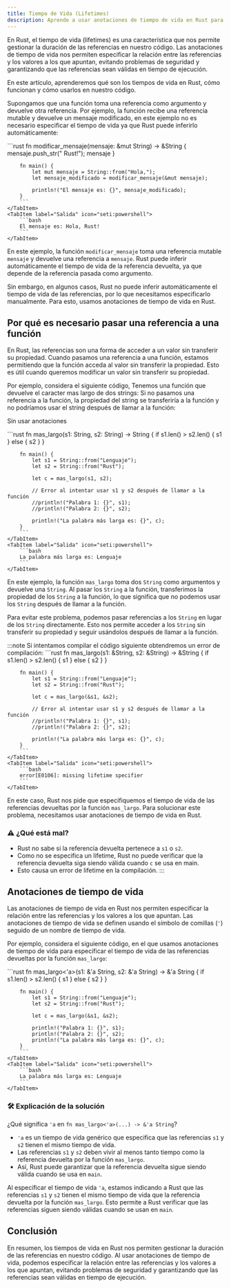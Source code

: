 ```yaml
---
title: Tiempo de Vida (Lifetimes)
description: Aprende a usar anotaciones de tiempo de vida en Rust para gestionar la duración de las referencias. 
---
```



En Rust, el tiempo de vida (lifetimes) es una característica que nos permite gestionar la duración de las referencias en nuestro código. Las anotaciones de tiempo de vida nos permiten especificar la relación entre las referencias y los valores a los que apuntan, evitando problemas de seguridad y garantizando que las referencias sean válidas en tiempo de ejecución.

En este artículo, aprenderemos qué son los tiempos de vida en Rust, cómo funcionan y cómo usarlos en nuestro código. 

Supongamos que una función toma una referencia como argumento y devuelve otra referencia. Por ejemplo, la función recibe una referencia mutable y devuelve un mensaje modificado, en este ejemplo no es necesario especificar el tiempo de vida ya que Rust puede inferirlo automáticamente:

<Tabs>
    <TabItem label="Código" icon="seti:rust">
        ```rust
        fn modificar_mensaje(mensaje: &mut String) -> &String {
            mensaje.push_str(" Rust!");
            mensaje
        }

        fn main() {
            let mut mensaje = String::from("Hola,");
            let mensaje_modificado = modificar_mensaje(&mut mensaje);

            println!("El mensaje es: {}", mensaje_modificado);
        }
        ```
    </TabItem>
    <TabItem label="Salida" icon="seti:powershell">
        ```bash
        El mensaje es: Hola, Rust!
        ```
    </TabItem>
</Tabs>

En este ejemplo, la función `modificar_mensaje` toma una referencia mutable `mensaje` y devuelve una referencia a `mensaje`. Rust puede inferir automáticamente el tiempo de vida de la referencia devuelta, ya que depende de la referencia pasada como argumento.

Sin embargo, en algunos casos, Rust no puede inferir automáticamente el tiempo de vida de las referencias, por lo que necesitamos especificarlo manualmente. Para esto, usamos anotaciones de tiempo de vida en Rust.

## Por qué es necesario pasar una referencia a una función

En Rust, las referencias son una forma de acceder a un valor sin transferir su propiedad. Cuando pasamos una referencia a una función, estamos permitiendo que la función acceda al valor sin transferir la propiedad. Esto es útil cuando queremos modificar un valor sin transferir su propiedad.

Por ejemplo, considera el siguiente código, Tenemos una función que devuelve el caracter mas largo de dos strings: Si no pasamos una referencia a la función, la propiedad del string se transferiría a la función y no podríamos usar el string después de llamar a la función:

Sin usar anotaciones

<Tabs>
    <TabItem label="Código" icon="seti:rust">
        ```rust
        fn mas_largo(s1: String, s2: String) -> String {
            if s1.len() > s2.len() {
                s1
            } else {
                s2
            }
        }

        fn main() {
            let s1 = String::from("Lenguaje");
            let s2 = String::from("Rust");

            let c = mas_largo(s1, s2);

            // Error al intentar usar s1 y s2 después de llamar a la función
            //println!("Palabra 1: {}", s1); 
            //println!("Palabra 2: {}", s2);

            println!("La palabra más larga es: {}", c);
        }
        ```
    </TabItem>
    <TabItem label="Salida" icon="seti:powershell">
        ```bash
        La palabra más larga es: Lenguaje
        ```
    </TabItem>
</Tabs>

En este ejemplo, la función `mas_largo` toma dos `String` como argumentos y devuelve una `String`. Al pasar los `String` a la función, transferimos la propiedad de los `String` a la función, lo que significa que no podemos usar los `String` después de llamar a la función.

Para evitar este problema, podemos pasar referencias a los `String` en lugar de los `String` directamente. Esto nos permite acceder a los `String` sin transferir su propiedad y seguir usándolos después de llamar a la función.

:::note
Si intentamos compilar el código siguiente obtendremos un error de compilación:
<Tabs>
    <TabItem label="Código" icon="seti:rust">
        ```rust
        fn mas_largo(s1: &String, s2: &String) -> &String {
            if s1.len() > s2.len() {
                s1
            } else {
                s2
            }
        }

        fn main() {
            let s1 = String::from("Lenguaje");
            let s2 = String::from("Rust");

            let c = mas_largo(&s1, &s2);

            // Error al intentar usar s1 y s2 después de llamar a la función
            //println!("Palabra 1: {}", s1); 
            //println!("Palabra 2: {}", s2);

            println!("La palabra más larga es: {}", c);
        }
        ```
    </TabItem>
    <TabItem label="Salida" icon="seti:powershell">
        ```bash
        error[E0106]: missing lifetime specifier
        ```
    </TabItem>
</Tabs>

En este caso, Rust nos pide que especifiquemos el tiempo de vida de las referencias devueltas por la función `mas_largo`. Para solucionar este problema, necesitamos usar anotaciones de tiempo de vida en Rust.

### ⚠ ¿Qué está mal?

- Rust no sabe si la referencia devuelta pertenece a `s1` o `s2`.
- Como no se especifica un lifetime, Rust no puede verificar que la referencia devuelta siga siendo válida cuando `c` se usa en main.
- Esto causa un error de lifetime en la compilación.
:::

## Anotaciones de tiempo de vida

Las anotaciones de tiempo de vida en Rust nos permiten especificar la relación entre las referencias y los valores a los que apuntan. Las anotaciones de tiempo de vida se definen usando el símbolo de comillas (`'`) seguido de un nombre de tiempo de vida.

Por ejemplo, considera el siguiente código, en el que usamos anotaciones de tiempo de vida para especificar el tiempo de vida de las referencias devueltas por la función `mas_largo`:

<Tabs>
    <TabItem label="Código" icon="seti:rust">
        ```rust
        fn mas_largo<'a>(s1: &'a String, s2: &'a String) -> &'a String {
            if s1.len() > s2.len() {
                s1
            } else {
                s2
            }
        }

        fn main() {
            let s1 = String::from("Lenguaje");
            let s2 = String::from("Rust");

            let c = mas_largo(&s1, &s2);

            println!("Palabra 1: {}", s1);
            println!("Palabra 2: {}", s2);
            println!("La palabra más larga es: {}", c);
        }
        ```
    </TabItem>
    <TabItem label="Salida" icon="seti:powershell">
        ```bash
        La palabra más larga es: Lenguaje
        ```
    </TabItem>
</Tabs> 

### 🛠 Explicación de la solución

¿Qué significa `'a` en `fn mas_largo<'a>(...) -> &'a String`?

- `'a` es un tiempo de vida genérico que especifica que las referencias `s1` y `s2` tienen el mismo tiempo de vida.
- Las referencias `s1` y `s2` deben vivir al menos tanto tiempo como la referencia devuelta por la función `mas_largo`.
- Así, Rust puede garantizar que la referencia devuelta sigue siendo válida cuando se usa en `main`.

Al especificar el tiempo de vida `'a`, estamos indicando a Rust que las referencias `s1` y `s2` tienen el mismo tiempo de vida que la referencia devuelta por la función `mas_largo`. Esto permite a Rust verificar que las referencias siguen siendo válidas cuando se usan en `main`.

## Conclusión

En resumen, los tiempos de vida en Rust nos permiten gestionar la duración de las referencias en nuestro código. Al usar anotaciones de tiempo de vida, podemos especificar la relación entre las referencias y los valores a los que apuntan, evitando problemas de seguridad y garantizando que las referencias sean válidas en tiempo de ejecución.








